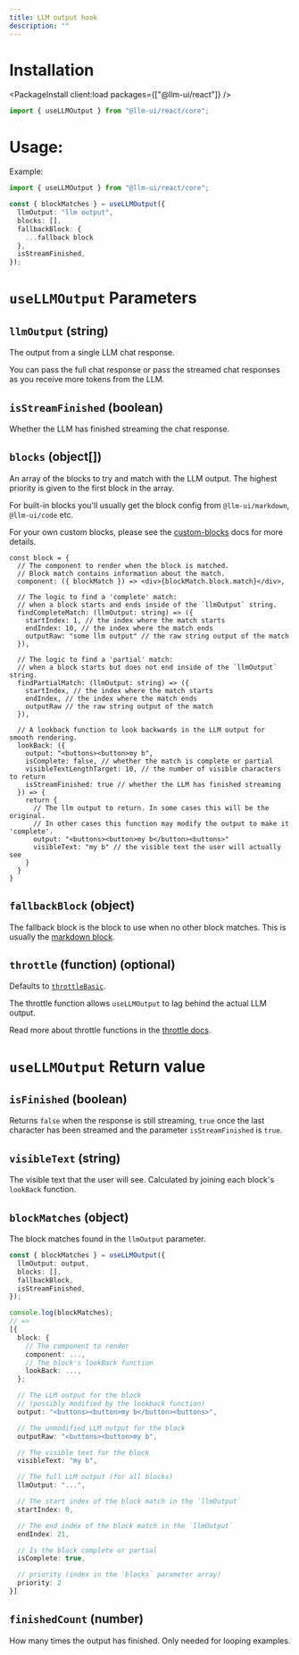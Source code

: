 ```yaml
---
title: LLM output hook
description: ""
---
```



# Installation

<PackageInstall client:load packages={["@llm-ui/react"]} />

```typescript
import { useLLMOutput } from "@llm-ui/react/core";
```

# Usage:

Example:

```typescript
import { useLLMOutput } from "@llm-ui/react/core";

const { blockMatches } = useLLMOutput({
  llmOutput: "llm output",
  blocks: [],
  fallbackBlock: {
    ...fallback block
  },
  isStreamFinished,
});
```

# `useLLMOutput` Parameters

## `llmOutput` (string)

The output from a single LLM chat response.

You can pass the full chat response or pass the streamed chat responses as you receive more tokens from the LLM.

## `isStreamFinished` (boolean)

Whether the LLM has finished streaming the chat response.

## `blocks` (object[])

An array of the blocks to try and match with the LLM output. The highest priority is given to the first block in the array.

For built-in blocks you'll usually get the block config from `@llm-ui/markdown`, `@llm-ui/code` etc.

For your own custom blocks, please see the [custom-blocks](/docs/custom-blocks) docs for more details.

```tsx
const block = {
  // The component to render when the block is matched.
  // Block match contains information about the match.
  component: ({ blockMatch }) => <div>{blockMatch.block.match}</div>,

  // The logic to find a 'complete' match:
  // when a block starts and ends inside of the `llmOutput` string.
  findCompleteMatch: (llmOutput: string) => ({
    startIndex: 1, // the index where the match starts
    endIndex: 10, // the index where the match ends
    outputRaw: "some llm output" // the raw string output of the match
  }),

  // The logic to find a 'partial' match:
  // when a block starts but does not end inside of the `llmOutput` string.
  findPartialMatch: (llmOutput: string) => ({
    startIndex, // the index where the match starts
    endIndex, // the index where the match ends
    outputRaw // the raw string output of the match
  }),

  // A lookback function to look backwards in the LLM output for smooth rendering.
  lookBack: ({
    output: "<buttons><button>my b",
    isComplete: false, // whether the match is complete or partial
    visibleTextLengthTarget: 10, // the number of visible characters to return
    isStreamFinished: true // whether the LLM has finished streaming
  }) => {
    return {
      // The llm output to return. In some cases this will be the original.
      // In other cases this function may modify the output to make it 'complete'.
      output: "<buttons><button>my b</button><buttons>"
      visibleText: "my b" // the visible text the user will actually see
    }
  }
}
```

## `fallbackBlock` (object)

The fallback block is the block to use when no other block matches. This is usually the [markdown block](/docs/markdown-block).

## `throttle` (function) (optional)

Defaults to [`throttleBasic`](/docs/advanced/throttle-functions#throttlebasic).

The throttle function allows `useLLMOutput` to lag behind the actual LLM output.

Read more about throttle functions in the [throttle docs](/docs/advanced/throttle-functions).

# `useLLMOutput` Return value

## `isFinished` (boolean)

Returns `false` when the response is still streaming, `true` once the last character has been streamed and the parameter `isStreamFinished` is `true`.

## `visibleText` (string)

The visible text that the user will see. Calculated by joining each block's `lookBack` function.

## `blockMatches` (object)

The block matches found in the `llmOutput` parameter.

```typescript
const { blockMatches } = useLLMOutput({
  llmOutput: output,
  blocks: [],
  fallbackBlock,
  isStreamFinished,
});

console.log(blockMatches);
// =>
[{
  block: {
    // The component to render
    component: ...,
    // The block's lookBack function
    lookBack: ...,
  };

  // The LLM output for the block
  // (possibly modified by the lookback function)
  output: "<buttons><button>my b</button><buttons>",

  // The unmodified LLM output for the block
  outputRaw: "<buttons><button>my b",

  // The visible text for the block
  visibleText: "my b",

  // The full LLM output (for all blocks)
  llmOutput: "...",

  // The start index of the block match in the `llmOutput`
  startIndex: 0,

  // The end index of the block match in the `llmOutput`
  endIndex: 21,

  // Is the block complete or partial
  isComplete: true,

  // priority (index in the `blocks` parameter array)
  priority: 2
}]
```

## `finishedCount` (number)

How many times the output has finished. Only needed for looping examples.
